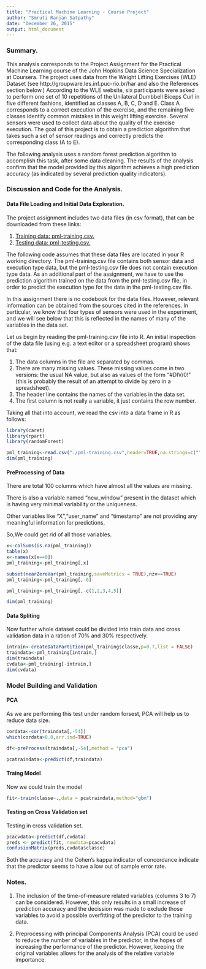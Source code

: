 ```yaml
---
title: "Practical Machine Learning - Course Project"
author: "Smruti Ranjan Satpathy"
date: "December 26, 2015"
output: html_document
---
```


### Summary.
This analysis corresponds to the Project Assignment for the Practical Machine Learning course of the John Hopkins Data Science Specialization at Coursera. The project uses data from the Weight Lifting Exercises (WLE) Dataset (see http://groupware.les.inf.puc-rio.br/har and also the References section below.) According to the WLE website, six participants were asked to perform one set of 10 repetitions of the Unilateral Dumbbell Biceps Curl in five different fashions, identified as classes A, B, C, D and E. Class A corresponds to a correct execution of the exercise, and the remaining five classes identify common mistakes in this weight lifting exercise. Several sensors were used to collect data about the quality of the exercise execution. The goal of this project is to obtain a prediction algorithm that takes such a set of sensor readings and correctly predicts the corresponding class (A to E).

The following analysis uses a random forest prediction algorithm to accomplish this task, after some data cleaning. The results of the analysis confirm that the model provided by this algorithm achieves a high prediction accuracy (as indicated by several prediction quality indicators).

### Discussion and Code for the Analysis.  
#### Data File Loading and Initial Data Exploration.

The project assignment includes two data files (in csv format), that can be downloaded from these links:

1. [Training data: pml-training.csv.](https://d396qusza40orc.cloudfront.net/predmachlearn/pml-training.csv)
2. [Testing data: pml-testing.csv.](https://d396qusza40orc.cloudfront.net/predmachlearn/pml-testing.csv)

The following code assumes that these data files are located in your R working directory. The pml-training.csv file contains both sensor data and execution type data, but the pml-testing.csv file does not contain execution type data. As an additional part of the assignment, we have to use the prediction algorithm trained on the data from the pml-testing.csv file, in order to predict the execution type for the data in the pml-testing.csv file.

In this assignment there is no codebook for the data files. However, relevant information can be obtained from the sources cited in the references. In particular, we know that four types of sensors were used in the experiment, and we will see below that this is reflected in the names of many of the variables in the data set.

Let us begin by reading the pml-training.csv file into R. An initial inspection of the data file (using e.g. a text editor or a spreadsheet program) shows that:

1. The data columns in the file are separated by commas.
2. There are many missing values. These missing values come in two versions: the usual NA value, but also as values of the form "#DIV/0!" (this is probably the result of an attempt to divide by zero in a spreadsheet).
3. The header line contains the names of the variables in the data set.
4. The first column is not really a variable, it just contains the row number.

Taking all that into account, we read the csv into a data frame in R as follows:

```r
library(caret)
library(rpart)
library(randomForest)

pml_training<-read.csv("./pml-training.csv",header=TRUE,na.strings=c("", "NA"))
dim(pml_training)

```

#### PreProcessing of Data

There are total 100 columns which have almost all the values are missing. 

There is also a variable named "new_window" present in the dataset which is having very minimal variability or the uniqueness.

Other variables like "X","user_name" and "timestamp" are not providing any meaningful information for predictions.

So,We could get rid of all those variables.

```r
x<-colSums(is.na(pml_training))
table(x)
x<-names(x[x==0])
pml_training<-pml_training[,x]

subset(nearZeroVar(pml_training,saveMetrics = TRUE),nzv==TRUE)
pml_training<-pml_training[,-6]

pml_training<-pml_training[,-c(1,2,3,4,5)]

dim(pml_training)

```

#### Data Spliting

Now further whole dataset could be divided into train data and cross validation data in a ration of 70% and 30% respectively.

```r
intrain<-createDataPartition(pml_training$classe,p=0.7,list = FALSE)
traindata<-pml_training[intrain,]
dim(traindata)
cvdata<-pml_training[-intrain,]
dim(cvdata)

```

### Model Building and Validation

#### PCA 

As we are performing this test under random forsest, PCA will help us to reduce data size.

```r

cordata<-cor(traindata[,-54])
which(cordata>0.8,arr.ind=TRUE)

df<-preProcess(traindata[,-54],method = "pca")

pcatraindata<-predict(df,traindata)

```

#### Traing Model 

Now we could train the model


```r

fit<-train(classe~.,data = pcatraindata,method="gbm")
```

#### Testing on Cross Validation set 

Testing in cross validation set.

```r

pcacvdata<-predict(df,cvdata)
preds <- predict(fit, newdata=pcacvdata)
confusionMatrix(preds,cvdata$classe)

```

Both the accuracy and the Cohen's kappa indicator of concordance indicate that the predictor seems to have a low out of sample error rate.

### Notes.
1. The inclusion of the time-of-measure related variables (columns 3 to 7) can be considered. However, this only results in a small increase of prediction accuracy and the decission was made to exclude those variables to avoid a possible overfitting of the predictor to the training data.

2. Preprocessing with principal Components Analysis (PCA) could be used to reduce the number of variables in the predictor, in the hopes of increasing the performance of the predictor. However, keeping the original variables allows for the analysis of the relative variable importance.
